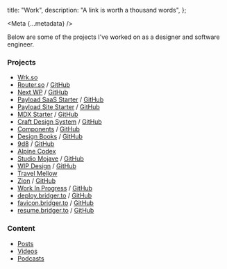 
  title: "Work",
  description: "A link is worth a thousand words",
};

<Meta {...metadata} />

<PostWrapper>

Below are some of the projects I've worked on as a designer and software engineer.

### Projects

- [Wrk.so](https://wrk.so)
- [Router.so](https://router.so) / [GitHub](https://github.com/routerso/router)
- [Next WP](https://next-wp.com) / [GitHub](https://github.com/9d8dev/next-wp)
- [Payload SaaS Starter](https://payload-saas-starter.vercel.app/) / [GitHub](https://github.com/brijr/payload-saas-starter)
- [Payload Site Starter](https://payload-site-starter.vercel.app) / [GitHub](https://github.com/brijr/payload-site-starter)
- [MDX Starter](https://mdx.bridger.to) / [GitHub](https://github.com/brijr/mdx)
- [Craft Design System](https://craft-ds.com) / [GitHub](https://github.com/brijr/craft)
- [Components](https://components.work) / [GitHub](https://github.com/brijr/components)
- [Design Books](https://designbooks.org) / [GitHub](https://github.com/brijr/designbooks)
- [9d8](https://9d8.dev) / [GitHub](https://github.com/9d8dev/home)
- [Alpine Codex](https://alpinecodex.com)
- [Studio Mojave](https://studiomojave.com/) / [GitHub](https://github.com/brijr/mojave)
- [WIP Design](https://wipdes.com) / [GitHub](https://github.com/brijr/wipdes)
- [Travel Mellow](https://travelmellow.com)
- [Zion](https://www.zion.surf/) / [GitHub](https://github.com/brijr/zion)
- [Work In Progress](https://wip.ac) / [GitHub](https://github.com/brijr/wip)
- [deploy.bridger.to](https://deploy.bridger.to) / [GitHub](https://github.com/brijr/deploy-button)
- [favicon.bridger.to](https://favicon.bridger.to) / [GitHub](https://github.com/brijr/favicon)
- [resume.bridger.to](https://resume.bridger.to) / [GitHub](https://github.com/brijr/resume)

### Content

- [Posts](/posts)
- [Videos](https://youtube.com/@bridgertower)
- [Podcasts](https://youtube.com/@asapeng)

</PostWrapper>
